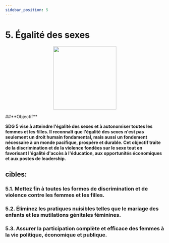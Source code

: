 ```yaml
---
sidebar_position: 5
---
```

# 5. Égalité des sexes

<p align="center"><img src="https://www.un.org/sustainabledevelopment/wp-content/uploads/2019/08/E-Goal-05-1024x1024.png" width="200" height="200"/></p>
##**Objectif**

**SDG 5 vise à atteindre l'égalité des sexes et à autonomiser toutes les femmes et les filles. Il reconnaît que l'égalité des sexes n'est pas seulement un droit humain fondamental, mais aussi un fondement nécessaire à un monde pacifique, prospère et durable. Cet objectif traite de la discrimination et de la violence fondées sur le sexe tout en favorisant l'égalité d'accès à l'éducation, aux opportunités économiques et aux postes de leadership.**

 ## cibles: 
    
 ### 5.1. Mettez fin à toutes les formes de discrimination et de violence contre les femmes et les filles. 

 ### 5.2. Éliminez les pratiques nuisibles telles que le mariage des enfants et les mutilations génitales féminines. 

 ### 5.3. Assurer la participation complète et efficace des femmes à la vie politique, économique et publique.